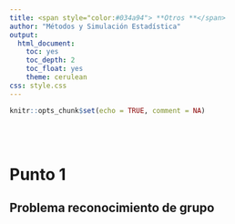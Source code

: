 ```yaml
---
title: <span style="color:#034a94"> **Otros **</span>
author: "Métodos y Simulación Estadística"
output:
  html_document:
    toc: yes
    toc_depth: 2
    toc_float: yes
    theme: cerulean
css: style.css
---
```



```r
knitr::opts_chunk$set(echo = TRUE, comment = NA)

```





</br></br>

# Punto 1

## **Problema reconocimiento de grupo**